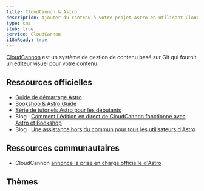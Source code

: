 ```yaml
---
title: CloudCannon & Astro
description: Ajouter du contenu à votre projet Astro en utilisant CloudCannon comme CMS
type: cms
stub: true
service: CloudCannon
i18nReady: true
---
```



[CloudCannon](https://cloudcannon.com) est un système de gestion de contenu basé sur Git qui fournit un éditeur visuel pour votre contenu.

## Ressources officielles

- [Guide de démarrage Astro](https://cloudcannon.com/documentation/guides/astro-starter-guide/)
- [Bookshop & Astro Guide](https://cloudcannon.com/documentation/guides/bookshop-astro-guide/)
- [Série de tutoriels Astro pour les débutants](https://cloudcannon.com/tutorials/astro-beginners-tutorial-series/)
- Blog : [Comment l'édition en direct de CloudCannon fonctionne avec Astro et Bookshop](https://cloudcannon.com/blog/how-cloudcannons-live-editing-works-with-astro-and-bookshop/)
- Blog : [Une assistance hors du commun pour tous les utilisateurs d'Astro](https://cloudcannon.com/blog/out-of-this-world-support-for-all-astro-users/)

## Ressources communautaires 

- CloudCannon [annonce la prise en charge officielle d'Astro](https://astro.build/blog/astro-cloudcannon-support/)

## Thèmes

<Grid>
    <Card title="Sendit" href="https://astro.build/themes/details/sendit/" thumbnail="sendit.png"/>
</Grid>